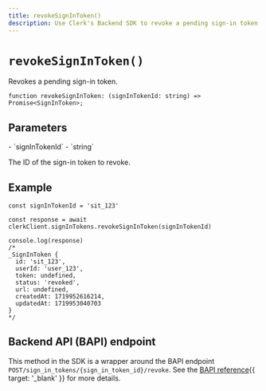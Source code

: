 ```yaml
---
title: revokeSignInToken()
description: Use Clerk's Backend SDK to revoke a pending sign-in token.
---
```


# `revokeSignInToken()`

Revokes a pending sign-in token.

```tsx {{ prettier: false }}
function revokeSignInToken: (signInTokenId: string) => Promise<SignInToken>;
```

## Parameters

<Properties>
  - `signInTokenId`
  - `string`

  The ID of the sign-in token to revoke.
</Properties>

## Example

```tsx
const signInTokenId = 'sit_123'

const response = await clerkClient.signInTokens.revokeSignInToken(signInTokenId)

console.log(response)
/*
_SignInToken {
  id: 'sit_123',
  userId: 'user_123',
  token: undefined,
  status: 'revoked',
  url: undefined,
  createdAt: 1719952616214,
  updatedAt: 1719953040703
}
*/
```

## Backend API (BAPI) endpoint

This method in the SDK is a wrapper around the BAPI endpoint `POST/sign_in_tokens/{sign_in_token_id}/revoke`. See the [BAPI reference](/docs/reference/backend-api/tag/Sign-in-Tokens#operation/RevokeSignInToken){{ target: '_blank' }} for more details.
